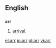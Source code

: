 ==English==
==={{abbreviation}}===
'''arr'''
# [[arrival]].

[[el:arr]]
[[io:arr]]
[[pl:arr]]
[[vi:arr]]